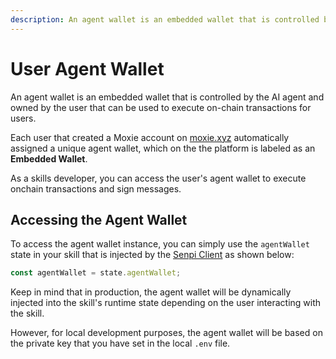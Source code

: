 ```yaml
---
description: An agent wallet is an embedded wallet that is controlled by the AI agent and owned by the user that can be used to execute on-chain transactions for users.
---
```



# User Agent Wallet

An agent wallet is an embedded wallet that is controlled by the AI agent and owned by the user that can be used to execute on-chain transactions for users.

Each user that created a Moxie account on [moxie.xyz](https://moxie.xyz) automatically assigned a unique agent wallet, which on the the platform is labeled as an **Embedded Wallet**.

As a skills developer, you can access the user's agent wallet to execute onchain transactions and sign messages.

## Accessing the Agent Wallet

To access the agent wallet instance, you can simply use the `agentWallet` state in your skill that is injected by the [Senpi Client](./03-moxie-client.mdx) as shown below:

```typescript
const agentWallet = state.agentWallet;
```

Keep in mind that in production, the agent wallet will be dynamically injected into the skill's runtime state depending on the user interacting with the skill.

However, for local development purposes, the agent wallet will be based on the private key that you have set in the local `.env` file.

<DeveloperSupport />
